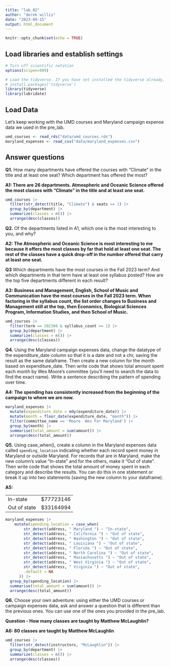 ```yaml
---
title: "lab_02"
author: "derek willis"
date: "2023-09-15"
output: html_document
---
```


```r
knitr::opts_chunk$set(echo = TRUE)
```

## Load libraries and establish settings

```r
# Turn off scientific notation
options(scipen=999)

# Load the tidyverse. If you have not installed the tidyverse already, remove the # from the next line and run it first.  
# install.packages('tidyverse')
library(tidyverse)
library(lubridate)
```

## Load Data

Let's keep working with the UMD courses and Maryland campaign expense data we used in the pre_lab.

```r
umd_courses <- read_rds("data/umd_courses.rds")
maryland_expenses <- read_csv("data/maryland_expenses.csv")
```

## Answer questions

**Q1.** How many departments have offered the courses with "Climate" in the title and at least one seat? Which department has offered the most?

**A1: There are 26 departments. Atmospheric and Oceanic Science offered the most classes with "Climate" in the title and at least one seat.**

```r
umd_courses |> 
  filter(str_detect(title, "Climate") & seats >= 1) |>
  group_by(department) |>
  summarize(classes = n()) |>
  arrange(desc(classes))

```

**Q2.** Of the departments listed in A1, which one is the most interesting to you, and why?

**A2: The Atmospheric and Oceanic Science is most interesting to me because it offers the most classes by far that hold at least one seat. The rest of the classes have a quick drop-off in the number offered that carry at least one seat.**

**Q3** Which departments have the most courses in the Fall 2023 term? And which departments in that term have at least one syllabus posted? How are the top five departments different in each result?

**A3:** **Business and Management, English, School of Music and Communication have the most courses in the Fall 2023 term. When factoring in the syllabus count, the list order changes to Business and Management still at the top, then Economics, Biological Sciences Program, Information Studies, and then School of Music.**

```r
umd_courses |> 
  filter(term == 202308 & syllabus_count >= 1) |>
  group_by(department) |>
  summarize(classes = n()) |>
  arrange(desc(classes))
```

**Q4.** Using the Maryland campaign expenses data, change the datatype of the expenditure_date column so that it is a date and not a chr, saving the result as the same dataframe. Then create a new column for the month based on expenditure_date. Then write code that shows total amount spent each month by Wes Moore's committee (you'll need to search the data to find the exact name). Write a sentence describing the pattern of spending over time.

**A4: The spending has consistently increased from the beginning of the campaign to where we are now.**

```r
maryland_expenses |>
  mutate(expenditure_date = mdy(expenditure_date)) |>
  mutate(month = floor_date(expenditure_date, "month")) |>
  filter(committee_name == 'Moore  Wes For Maryland') |>
  group_by(month) |>
  summarise(total_amount = sum(amount)) |>
  arrange(desc(total_amount))
```

**Q5.** Using case_when(), create a column in the Maryland expenses data called `spending_location` indicating whether each record spent money in Maryland or outside Maryland. For records that are in Maryland, make the new column's value "In-state" and for the others, make it "Out of state". Then write code that shows the total amount of money spent in each category and describe the results. You can do this in one statement or break it up into two statements (saving the new column to your dataframe).

**A5:**

|              |            |
|--------------|------------|
| In-state     | \$77723146 |
| Out of state | \$33164994 |

```r
maryland_expenses |>
    mutate(spending_location = case_when(
        str_detect(address, " Maryland ") ~ "In-state",
        str_detect(address, " California ") ~ "Out of state",
        str_detect(address, " Washington ") ~ "Out of state",
        str_detect(address, " Louisiana ") ~ "Out of state",
        str_detect(address, " Florida ") ~ "Out of state",
        str_detect(address, " North Carolina ") ~ "Out of state",
        str_detect(address, " Massachusetts ") ~ "Out of state",
        str_detect(address, " West Virginia ") ~ "Out of state",
        str_detect(address, " Virginia ") ~ "Out of state",
        .default = NA
      )) |>
  group_by(spending_location) |>
  summarise(total_amount = sum(amount)) |>
  arrange(desc(total_amount))
```

**Q6.** Choose your own adventure: using either the UMD courses or campaign expenses data, ask and answer a question that is different than the previous ones. You can use one of the ones you provided in the pre_lab.

**Question - How many classes are taught by Matthew McLaughlin?**

**A6: 80 classes are taught by Matthew McLaughlin**

```r
umd_courses |> 
  filter(str_detect(instructors, "McLaughlin")) |>
  group_by(department) |>
  summarize(classes = n()) |>
  arrange(desc(classes))
```
